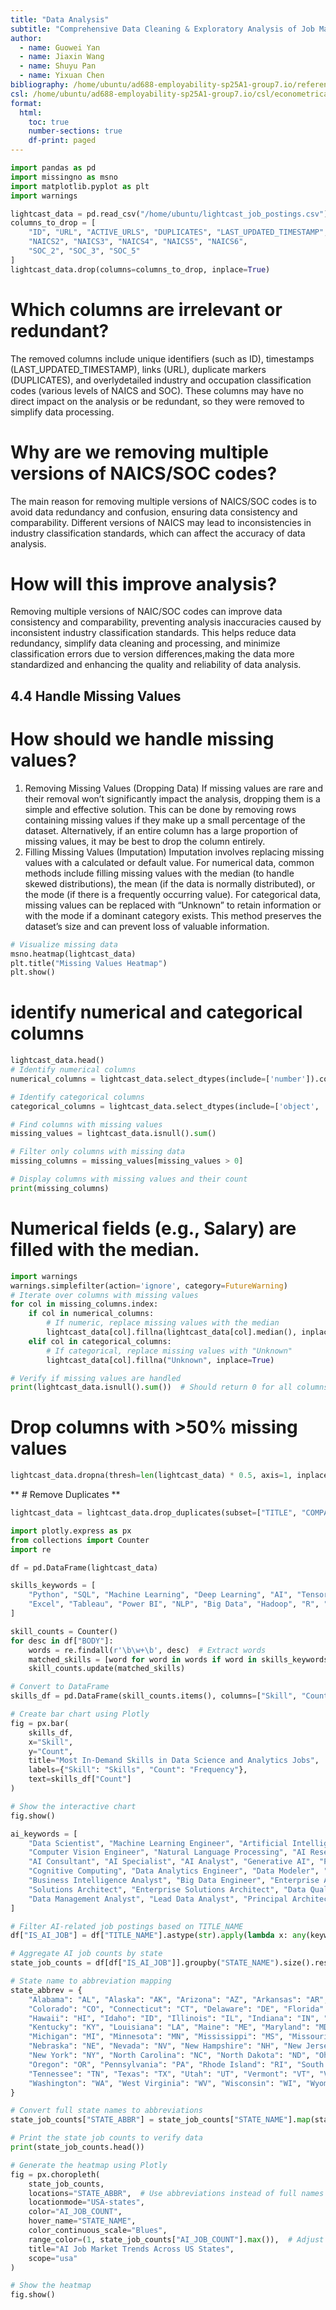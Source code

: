 ```yaml
---
title: "Data Analysis"
subtitle: "Comprehensive Data Cleaning & Exploratory Analysis of Job Market Trends"
author:
  - name: Guowei Yan
  - name: Jiaxin Wang
  - name: Shuyu Pan
  - name: Yixuan Chen
bibliography: /home/ubuntu/ad688-employability-sp25A1-group7.io/references.bib
csl: /home/ubuntu/ad688-employability-sp25A1-group7.io/csl/econometrica.csl
format: 
  html:
    toc: true
    number-sections: true
    df-print: paged
---
```


```python
import pandas as pd
import missingno as msno
import matplotlib.pyplot as plt
import warnings
```


```python
lightcast_data = pd.read_csv("/home/ubuntu/lightcast_job_postings.csv")
columns_to_drop = [
    "ID", "URL", "ACTIVE_URLS", "DUPLICATES", "LAST_UPDATED_TIMESTAMP",
    "NAICS2", "NAICS3", "NAICS4", "NAICS5", "NAICS6",
    "SOC_2", "SOC_3", "SOC_5"
]
lightcast_data.drop(columns=columns_to_drop, inplace=True)
```


# Which columns are irrelevant or redundant?

The removed columns include unique identifiers (such as ID), timestamps (LAST_UPDATED_TIMESTAMP), links (URL), duplicate markers (DUPLICATES), and overlydetailed industry and occupation classification codes (various levels of NAICS and SOC). These columns may have no direct impact on the analysis or be redundant, so they were removed to simplify data processing.

# Why are we removing multiple versions of NAICS/SOC codes?
The main reason for removing multiple versions of NAICS/SOC codes is to avoid data redundancy and confusion, ensuring data consistency and comparability. Different versions of NAICS may lead to inconsistencies in industry classification standards, which can affect the accuracy of data analysis.

# How will this improve analysis?
Removing multiple versions of NAIC/SOC codes can improve data consistency and comparability, preventing analysis inaccuracies caused by inconsistent industry classification standards. This helps reduce data redundancy, simplify data cleaning and processing, and minimize classification errors due to version differences,making the data more standardized and enhancing the quality and reliability of data analysis.

## **4.4 Handle Missing Values**
# How should we handle missing values?
1. Removing Missing Values (Dropping Data)
If missing values are rare and their removal won’t significantly impact the analysis, dropping them is a simple and effective solution. This can be done by removing rows containing missing values if they make up a small percentage of the dataset. Alternatively, if an entire column has a large proportion of missing values, it may be best to drop the column entirely. 
2. Filling Missing Values (Imputation)
Imputation involves replacing missing values with a calculated or default value. For numerical data, common methods include filling missing values with the median (to handle skewed distributions), the mean (if the data is normally distributed), or the mode (if there is a frequently occurring value). For categorical data, missing values can be replaced with "Unknown" to retain information or with the mode if a dominant category exists. This method preserves the dataset’s size and can prevent loss of valuable information.

```python
# Visualize missing data
msno.heatmap(lightcast_data)
plt.title("Missing Values Heatmap")
plt.show()
```

# identify numerical and categorical columns
```python
lightcast_data.head()
# Identify numerical columns
numerical_columns = lightcast_data.select_dtypes(include=['number']).columns

# Identify categorical columns
categorical_columns = lightcast_data.select_dtypes(include=['object', 'category']).columns
```

```python
# Find columns with missing values
missing_values = lightcast_data.isnull().sum()

# Filter only columns with missing data
missing_columns = missing_values[missing_values > 0]

# Display columns with missing values and their count
print(missing_columns)
```

# Numerical fields (e.g., Salary) are filled with the median.
```python
import warnings
warnings.simplefilter(action='ignore', category=FutureWarning) 
# Iterate over columns with missing values
for col in missing_columns.index:
    if col in numerical_columns:
        # If numeric, replace missing values with the median
        lightcast_data[col].fillna(lightcast_data[col].median(), inplace=True)
    elif col in categorical_columns:
        # If categorical, replace missing values with "Unknown"
        lightcast_data[col].fillna("Unknown", inplace=True)

# Verify if missing values are handled
print(lightcast_data.isnull().sum())  # Should return 0 for all columns
```

# Drop columns with >50% missing values
```python
lightcast_data.dropna(thresh=len(lightcast_data) * 0.5, axis=1, inplace=True)
```

** # Remove Duplicates **
```python
lightcast_data = lightcast_data.drop_duplicates(subset=["TITLE", "COMPANY", "LOCATION", "POSTED"], keep="first")
```

```python
import plotly.express as px
from collections import Counter
import re

df = pd.DataFrame(lightcast_data)

skills_keywords = [
    "Python", "SQL", "Machine Learning", "Deep Learning", "AI", "TensorFlow", "PyTorch", 
    "Excel", "Tableau", "Power BI", "NLP", "Big Data", "Hadoop", "R", "Java", "C++"
]

skill_counts = Counter()
for desc in df["BODY"]:
    words = re.findall(r'\b\w+\b', desc)  # Extract words
    matched_skills = [word for word in words if word in skills_keywords]  # Filter keywords
    skill_counts.update(matched_skills)

# Convert to DataFrame
skills_df = pd.DataFrame(skill_counts.items(), columns=["Skill", "Count"]).sort_values(by="Count", ascending=False)

# Create bar chart using Plotly
fig = px.bar(
    skills_df, 
    x="Skill", 
    y="Count", 
    title="Most In-Demand Skills in Data Science and Analytics Jobs", 
    labels={"Skill": "Skills", "Count": "Frequency"}, 
    text=skills_df["Count"]
)

# Show the interactive chart
fig.show()
```

```python
ai_keywords = [
    "Data Scientist", "Machine Learning Engineer", "Artificial Intelligence", "Deep Learning Engineer",
    "Computer Vision Engineer", "Natural Language Processing", "AI Researcher", "AI Engineer",
    "AI Consultant", "AI Specialist", "AI Analyst", "Generative AI", "Predictive Analytics",
    "Cognitive Computing", "Data Analytics Engineer", "Data Modeler", "Data Governance Analyst",
    "Business Intelligence Analyst", "Big Data Engineer", "Enterprise Architect",
    "Solutions Architect", "Enterprise Solutions Architect", "Data Quality Analyst",
    "Data Management Analyst", "Lead Data Analyst", "Principal Architect", "Data and Reporting Analyst"
]

# Filter AI-related job postings based on TITLE_NAME
df["IS_AI_JOB"] = df["TITLE_NAME"].astype(str).apply(lambda x: any(keyword in x for keyword in ai_keywords))

# Aggregate AI job counts by state
state_job_counts = df[df["IS_AI_JOB"]].groupby("STATE_NAME").size().reset_index(name="AI_JOB_COUNT")

# State name to abbreviation mapping
state_abbrev = {
    "Alabama": "AL", "Alaska": "AK", "Arizona": "AZ", "Arkansas": "AR", "California": "CA",
    "Colorado": "CO", "Connecticut": "CT", "Delaware": "DE", "Florida": "FL", "Georgia": "GA",
    "Hawaii": "HI", "Idaho": "ID", "Illinois": "IL", "Indiana": "IN", "Iowa": "IA", "Kansas": "KS",
    "Kentucky": "KY", "Louisiana": "LA", "Maine": "ME", "Maryland": "MD", "Massachusetts": "MA",
    "Michigan": "MI", "Minnesota": "MN", "Mississippi": "MS", "Missouri": "MO", "Montana": "MT",
    "Nebraska": "NE", "Nevada": "NV", "New Hampshire": "NH", "New Jersey": "NJ", "New Mexico": "NM",
    "New York": "NY", "North Carolina": "NC", "North Dakota": "ND", "Ohio": "OH", "Oklahoma": "OK",
    "Oregon": "OR", "Pennsylvania": "PA", "Rhode Island": "RI", "South Carolina": "SC", "South Dakota": "SD",
    "Tennessee": "TN", "Texas": "TX", "Utah": "UT", "Vermont": "VT", "Virginia": "VA",
    "Washington": "WA", "West Virginia": "WV", "Wisconsin": "WI", "Wyoming": "WY"
}

# Convert full state names to abbreviations
state_job_counts["STATE_ABBR"] = state_job_counts["STATE_NAME"].map(state_abbrev)

# Print the state job counts to verify data
print(state_job_counts.head()) 

# Generate the heatmap using Plotly
fig = px.choropleth(
    state_job_counts,
    locations="STATE_ABBR",  # Use abbreviations instead of full names
    locationmode="USA-states",
    color="AI_JOB_COUNT",
    hover_name="STATE_NAME",
    color_continuous_scale="Blues",
    range_color=(1, state_job_counts["AI_JOB_COUNT"].max()),  # Adjust color scaling
    title="AI Job Market Trends Across US States",
    scope="usa"
)

# Show the heatmap
fig.show()
```
